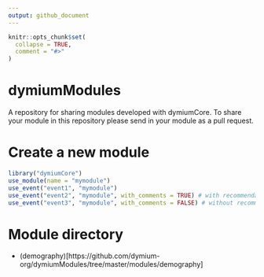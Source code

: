 ```yaml
---
output: github_document
---
```


<!-- README.md is generated from README.Rmd. Please edit that file -->

```r
knitr::opts_chunk$set(
  collapse = TRUE,
  comment = "#>"
)
```

# dymiumModules

<!-- badges: start -->
<!-- badges: end -->

A repository for sharing modules developed with dymiumCore. To share your module 
in this repository please send in your module as a pull request. 

# Create a new module

```r
library("dymiumCore")
use_module(name = "mymodule")
use_event("event1", "mymodule")
use_event("event2", "mymodule", with_comments = TRUE) # with recommendations
use_event("event3", "mymodule", with_comments = FALSE) # without recommendations
```

# Module directory

- (demography)[https://github.com/dymium-org/dymiumModules/tree/master/modules/demography]
